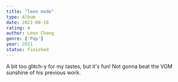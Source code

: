 ```yaml
---
title: "leon mode"
type: Album
date: 2021-08-10
rating: 4
author: Leon Chang
genre: ['Pop']
year: 2021
status: Finished
---
```


A bit too glitch-y for my tastes, but it's fun! Not gonna beat the VGM sunshine of his previous work.
